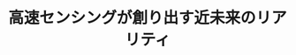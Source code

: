 ---
title: "高速センシングが創り出す近未来のリアリティ"
category: "工学院"
vol: 93
interviewee: "渡辺 義浩"
url: "http://www.vision.ict.e.titech.ac.jp/index-j.html"
tags: ["コンピュータ", "web", "VR","センシング"]
pdf: "渡辺研_20210323.pdf"
career: "2002年、東京大学 工学部 計数工学科
卒業。2004年、東京大学 大学院情報理工学系研究科 シ
ステム情報学専攻 修士課程修了。2018年より東京工業大
学 工学院 情報通信系 准教授"
preface: "昨今ではVR・ARやプロジェクションマッピングといった、仮想空間が現実のように感じられる技術が
身近になった。しかし、仮想空間を現実のように感じさせることは容易ではない。以下では、仮想空間と
現実のズレをなくすために先生がどのようなアプローチで研究を行なっているのか、またその技術がどの
ような分野に応用可能なのかについて見ていく。"
---